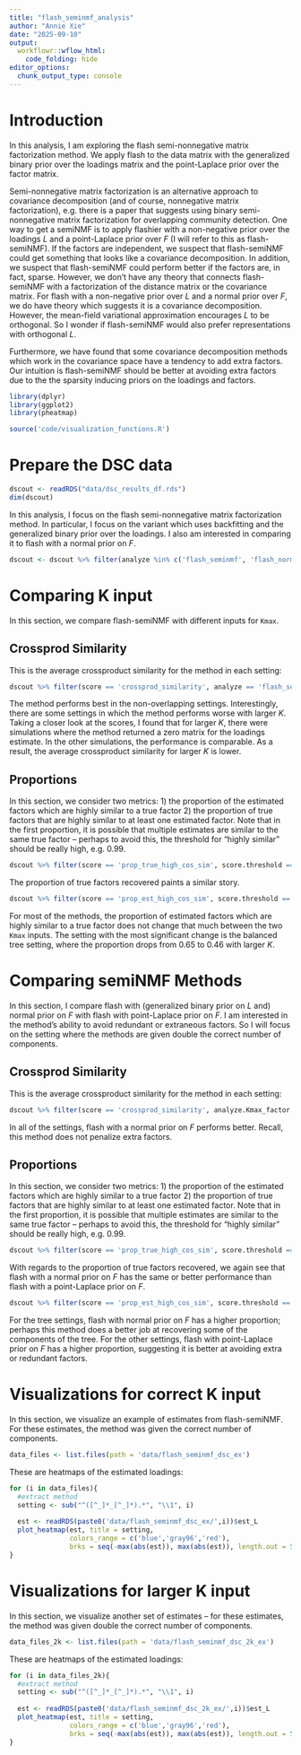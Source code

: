```yaml
---
title: "flash_seminmf_analysis"
author: "Annie Xie"
date: "2025-09-10"
output: 
  workflowr::wflow_html:
    code_folding: hide
editor_options:
  chunk_output_type: console
---
```


# Introduction
In this analysis, I am exploring the flash semi-nonnegative matrix factorization method. We apply flash to the data matrix with the generalized binary prior over the loadings matrix and the point-Laplace prior over the factor matrix.

Semi-nonnegative matrix factorization is an alternative approach to covariance decomposition (and of course, nonnegative matrix factorization), e.g. there is a paper that suggests using binary semi-nonnegative matrix factorization for overlapping community detection. One way to get a semiNMF is to apply flashier with a non-negative prior over the loadings $L$ and a point-Laplace prior over $F$ (I will refer to this as flash-semiNMF). If the factors are independent, we suspect that flash-semiNMF could get something that looks like a covariance decomposition. In addition, we suspect that flash-semiNMF could perform better if the factors are, in fact, sparse. However, we don't have any theory that connects flash-semiNMF with a factorization of the distance matrix or the covariance matrix. For flash with a non-negative prior over $L$ and a normal prior over $F$, we do have theory which suggests it is a covariance decomposition. However, the mean-field variational approximation encourages $L$ to be orthogonal. So I wonder if flash-semiNMF would also prefer representations with orthogonal $L$.

Furthermore, we have found that some covariance decomposition methods which work in the covariance space have a tendency to add extra factors. Our intuition is flash-semiNMF should be better at avoiding extra factors due to the the sparsity inducing priors on the loadings and factors.

```r
library(dplyr)
library(ggplot2)
library(pheatmap)
```

```r
source('code/visualization_functions.R')
```

# Prepare the DSC data

```r
dscout <- readRDS("data/dsc_results_df.rds")
dim(dscout)
```

In this analysis, I focus on the flash semi-nonnegative matrix factorization method. In particular, I focus on the variant which uses backfitting and the generalized binary prior over the loadings. I also am interested in comparing it to flash with a normal prior on $F$.

```r
dscout <- dscout %>% filter(analyze %in% c('flash_seminmf', 'flash_normalf'), analyze.backfit == TRUE, analyze.ebnm_fn == 'ebnm::ebnm_generalized_binary')
```

# Comparing K input

In this section, we compare flash-semiNMF with different inputs for `Kmax`.

## Crossprod Similarity

This is the average crossproduct similarity for the method in each setting:
```r
dscout %>% filter(score == 'crossprod_similarity', analyze == 'flash_seminmf') %>% group_by(simulate, simulate.pop_sizes, analyze.Kmax_factor) %>% summarise(avg_result = mean(score.result)) %>% arrange(simulate, simulate.pop_sizes, analyze.Kmax_factor)
```

The method performs best in the non-overlapping settings. Interestingly, there are some settings in which the method performs worse with larger $K$. Taking a closer look at the scores, I found that for larger $K$, there were simulations where the method returned a zero matrix for the loadings estimate. In the other simulations, the performance is comparable. As a result, the average crossproduct similarity for larger $K$ is lower.

## Proportions

In this section, we consider two metrics: 1) the proportion of the estimated factors which are highly similar to a true factor 2) the proportion of true factors that are highly similar to at least one estimated factor. Note that in the first proportion, it is possible that multiple estimates are similar to the same true factor -- perhaps to avoid this, the threshold for "highly similar" should be really high, e.g. 0.99.

```r
dscout %>% filter(score == 'prop_true_high_cos_sim', score.threshold == 0.99, analyze == 'flash_seminmf') %>% group_by(simulate, simulate.pop_sizes, score, analyze.Kmax_factor) %>% summarise(avg_result = mean(score.result)) %>% arrange(simulate, simulate.pop_sizes, score, analyze.Kmax_factor)
```

The proportion of true factors recovered paints a similar story.

```r
dscout %>% filter(score == 'prop_est_high_cos_sim', score.threshold == 0.99, analyze == 'flash_seminmf') %>% group_by(simulate, simulate.pop_sizes, score, analyze.Kmax_factor) %>% summarise(avg_result = mean(score.result)) %>% arrange(simulate, simulate.pop_sizes, score, analyze.Kmax_factor)
```

For most of the methods, the proportion of estimated factors which are highly similar to a true factor does not change that much between the two `Kmax` inputs. The setting with the most significant change is the balanced tree setting, where the proportion drops from 0.65 to 0.46 with larger $K$.

# Comparing semiNMF Methods

In this section, I compare flash with (generalized binary prior on $L$ and) normal prior on $F$ with flash with point-Laplace prior on $F$. I am interested in the method's ability to avoid redundant or extraneous factors. So I will focus on the setting where the methods are given double the correct number of components.

## Crossprod Similarity

This is the average crossproduct similarity for the method in each setting:
```r
dscout %>% filter(score == 'crossprod_similarity', analyze.Kmax_factor == 2) %>% group_by(simulate, simulate.pop_sizes, analyze) %>% summarise(avg_result = mean(score.result)) %>% arrange(simulate, simulate.pop_sizes, analyze)
```

In all of the settings, flash with a normal prior on $F$ performs better. Recall, this method does not penalize extra factors.

## Proportions

In this section, we consider two metrics: 1) the proportion of the estimated factors which are highly similar to a true factor 2) the proportion of true factors that are highly similar to at least one estimated factor. Note that in the first proportion, it is possible that multiple estimates are similar to the same true factor -- perhaps to avoid this, the threshold for "highly similar" should be really high, e.g. 0.99.

```r
dscout %>% filter(score == 'prop_true_high_cos_sim', score.threshold == 0.99, analyze.Kmax_factor == 2) %>% group_by(simulate, simulate.pop_sizes, score, analyze) %>% summarise(avg_result = mean(score.result)) %>% arrange(simulate, simulate.pop_sizes, score, analyze)
```

With regards to the proportion of true factors recovered, we again see that flash with a normal prior on $F$ has the same or better performance than flash with a point-Laplace prior on $F$.

```r
dscout %>% filter(score == 'prop_est_high_cos_sim', score.threshold == 0.99, analyze.Kmax_factor == 2) %>% group_by(simulate, simulate.pop_sizes, score, analyze) %>% summarise(avg_result = mean(score.result)) %>% arrange(simulate, simulate.pop_sizes, score, analyze)
```

For the tree settings, flash with normal prior on $F$ has a higher proportion; perhaps this method does a better job at recovering some of the components of the tree. For the other settings, flash with point-Laplace prior on $F$ has a higher proportion, suggesting it is better at avoiding extra or redundant factors.

# Visualizations for correct K input

In this section, we visualize an example of estimates from flash-semiNMF. For these estimates, the method was given the correct number of components. 
```r
data_files <- list.files(path = 'data/flash_seminmf_dsc_ex')
```

These are heatmaps of the estimated loadings:
```r
for (i in data_files){
  #extract method
  setting <- sub("^([^_]*_[^_]*).*", "\\1", i)
  
  est <- readRDS(paste0('data/flash_seminmf_dsc_ex/',i))$est_L
  plot_heatmap(est, title = setting, 
               colors_range = c('blue','gray96','red'),
               brks = seq(-max(abs(est)), max(abs(est)), length.out = 50))
}
```

# Visualizations for larger K input

In this section, we visualize another set of estimates -- for these estimates, the method was given double the correct number of components. 
```r
data_files_2k <- list.files(path = 'data/flash_seminmf_dsc_2k_ex')
```

These are heatmaps of the estimated loadings:
```r
for (i in data_files_2k){
  #extract method
  setting <- sub("^([^_]*_[^_]*).*", "\\1", i)
  
  est <- readRDS(paste0('data/flash_seminmf_dsc_2k_ex/',i))$est_L
  plot_heatmap(est, title = setting, 
               colors_range = c('blue','gray96','red'),
               brks = seq(-max(abs(est)), max(abs(est)), length.out = 50))
}
```

